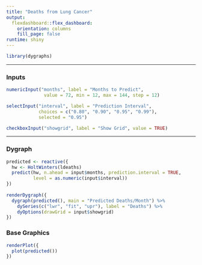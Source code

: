```yaml
---
title: "Deaths from Lung Cancer"
output: 
  flexdashboard::flex_dashboard: 
    orientation: columns
    fill_page: false
runtime: shiny
---
```


```r
library(dygraphs)
```


-------------------------------------------------------------------------------

### Inputs

```r
numericInput("months", label = "Months to Predict", 
              value = 72, min = 12, max = 144, step = 12)

selectInput("interval", label = "Prediction Interval",
            choices = c("0.80", "0.90", "0.95", "0.99"),
            selected = "0.95")

checkboxInput("showgrid", label = "Show Grid", value = TRUE)
```

-------------------------------------------------------------------------------

### Dygraph

```r
predicted <- reactive({
  hw <- HoltWinters(ldeaths)
  predict(hw, n.ahead = input$months, prediction.interval = TRUE,
          level = as.numeric(input$interval))
})
  
renderDygraph({
  dygraph(predicted(), main = "Predicted Deaths/Month") %>%
    dySeries(c("lwr", "fit", "upr"), label = "Deaths") %>%
    dyOptions(drawGrid = input$showgrid)
})
```

### Base Graphics

```r
renderPlot({
  plot(predicted())
})
```


